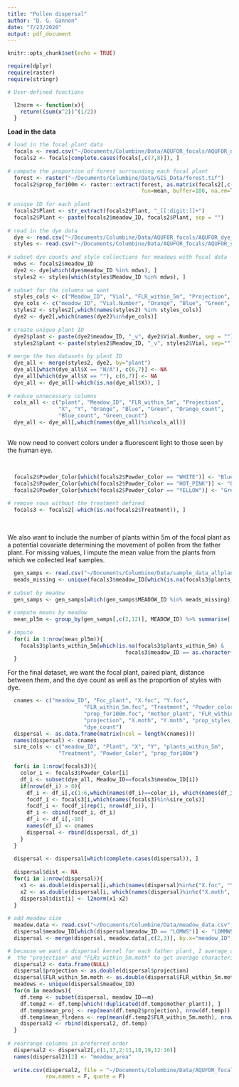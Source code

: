 ```yaml
---
title: "Pollen dispersal"
author: "D. G. Gannon"
date: "7/23/2020"
output: pdf_document
---
```


```r
knitr::opts_chunk$set(echo = TRUE)

require(dplyr)
require(raster)
require(stringr)

# User-defined functions

  l2norm <- function(x){
    return((sum(x^2))^(1/2))
  }

```


**Load in the data**

```r

# load in the focal plant data
  focals <- read.csv("~/Documents/Columbine/Data/AQUFOR_focals/AQUFOR_dye_focals.csv", header = T)
  focals2 <- focals[complete.cases(focals[,c(7,8)]), ]
  
# compute the proportion of forest surrounding each focal plant
  forest <- raster("~/Documents/Columbine/Data/GIS_Data/forest.tif")
  focals2$prop_for100m <- raster::extract(forest, as.matrix(focals2[,c(7,8)]), 
                                          fun=mean, buffer=100, na.rm=T)
  
# unique ID for each plant
  focals2$Plant <- str_extract(focals2$Plant, "_[[:digit:]]+")
  focals2$Plant <- paste(focals2$meadow_ID, focals2$Plant, sep = "")
  
# read in the dye data
  dye <- read.csv("~/Documents/Columbine/Data/AQUFOR_focals/AQUFOR_dye_counts.csv", header = T)
  styles <- read.csv("~/Documents/Columbine/Data/AQUFOR_focals/AQUFOR_style_collections.csv", header = T)
  
# subset dye counts and style collections for meadows with focal data
  mdws <- focals2$meadow_ID
  dye2 <- dye[which(dye$meadow_ID %in% mdws), ]
  styles2 <- styles[which(styles$Meadow_ID %in% mdws), ]
  
# subset for the columns we want
  styles_cols <- c("Meadow_ID", "Vial", "FLR_within_5m", "Projection", "X", "Y")
  dye_cols <- c("meadow_ID", "Vial.Number", "Orange", "Blue", "Green", "Orange_count", "Blue_count", "Green_count")
  styles2 <- styles2[,which(names(styles2) %in% styles_cols)]
  dye2 <- dye2[,which(names(dye2)%in%dye_cols)]
  
# create unique plant ID
  dye2$plant <- paste(dye2$meadow_ID, "_v", dye2$Vial.Number, sep = "")
  styles2$plant <- paste(styles2$Meadow_ID, "_v", styles2$Vial, sep="")
  
# merge the two datasets by plant ID
  dye_all <- merge(styles2, dye2, by="plant")
  dye_all[which(dye_all$X == "N/A"), c(6,7)] <- NA
  dye_all[which(dye_all$X == ""), c(6,7)] <- NA
  dye_all <- dye_all[-which(is.na(dye_all$X)), ]
  
# reduce unnecessary columns
  cols_all <- c("plant", "Meadow_ID", "FLR_within_5m", "Projection",
                "X", "Y", "Orange", "Blue", "Green", "Orange_count",
                "Blue_count", "Green_count")
  dye_all <- dye_all[,which(names(dye_all)%in%cols_all)]
  
```

We now need to convert colors under a fluorescent light to those seen by the human eye.

\begin{tabular}{ll}
Natural light & Fluorescent light\\
\hline
white & blue\\
pink & orange\\
yellow & green
\end{tabular}

$~$

```r

  focals2$Powder_Color[which(focals2$Powder_Color == "WHITE")] <- "Blue"
  focals2$Powder_Color[which(focals2$Powder_Color == "HOT_PINK")] <- "Orange"
  focals2$Powder_Color[which(focals2$Powder_Color == "YELLOW")] <- "Green"
  
# remove rows without the treatment defined
  focals3 <- focals2[-which(is.na(focals2$Treatment)), ]

```


$~$


We also want to include the number of plants within 5m of the focal plant as a potential covariate determining the movement of pollen from the father plant. For missing values, I impute the mean value from the plants from which we collected leaf samples.

```r

  gen_samps <- read.csv("~/Documents/Columbine/Data/sample_data_allplants.csv", header = T)
  meads_missing <- unique(focals3$meadow_ID[which(is.na(focals3$plants_within_5m))])
  
# subset by meadow
  gen_samps <- gen_samps[which(gen_samps$MEADOW_ID %in% meads_missing), ]
  
# compute means by meadow
  mean_pl5m <- group_by(gen_samps[,c(2,12)], MEADOW_ID) %>% summarise(., mean=mean(PL_IN_5M))
  
# impute
  for(i in 1:nrow(mean_pl5m)){
    focals3$plants_within_5m[which(is.na(focals3$plants_within_5m) & 
                                     focals3$meadow_ID == as.character(mean_pl5m[i,1]))] <- as.numeric(mean_pl5m[i,2])
  }

```



For the final dataset, we want the focal plant, paired plant, distance between them, and the dye count as well as the proportion of styles with dye.

```r

  cnames <- c("meadow_ID", "Foc_plant", "X.foc", "Y.foc",
                        "FLR_within_5m.foc", "Treatment", "Powder_color",
                        "prop_for100m.foc", "mother_plant", "FLR_within_5m.moth",
                        "projection", "X.moth", "Y.moth", "prop_styles_dye",
                        "dye_count")
  dispersal <- as.data.frame(matrix(ncol = length(cnames)))
  names(dispersal) <- cnames
  sire_cols <- c("meadow_ID", "Plant", "X", "Y", "plants_within_5m",
                "Treatment", "Powder_Color", "prop_for100m")

  for(i in 1:nrow(focals3)){
    color_i <- focals3$Powder_Color[i]
    df_i <- subset(dye_all, Meadow_ID==focals3$meadow_ID[i])
    if(nrow(df_i) > 0){
      df_i <- df_i[,c(1:6,which(names(df_i)==color_i), which(names(df_i)==color_i)+3)]
      focdf_i <- focals3[i,which(names(focals3)%in%sire_cols)]
      focdf_i <- focdf_i[rep(1, nrow(df_i)), ]
      df_i <- cbind(focdf_i, df_i)
      df_i <- df_i[,-10]
      names(df_i) <- cnames
      dispersal <- rbind(dispersal, df_i)
    }
  }
  
  dispersal <- dispersal[which(complete.cases(dispersal)), ]
  
  dispersal$dist <- NA
  for(i in 1:nrow(dispersal)){
    x1 <- as.double(dispersal[i,which(names(dispersal)%in%c("X.foc", "Y.foc"))])
    x2 <- as.double(dispersal[i, which(names(dispersal)%in%c("X.moth", "Y.moth"))])
    dispersal$dist[i] <- l2norm(x1-x2)
  }
  
# add meadow size
  meadow.data <- read.csv("~/Documents/Columbine/Data/meadow_data.csv", header = T, as.is = T)
  dispersal$meadow_ID[which(dispersal$meadow_ID == "LOMWS")] <- "LOMMWS"
  dispersal <- merge(dispersal, meadow.data[,c(2,3)], by.x="meadow_ID", by.y="MEADOW_ID")

# because we want a dispersal kernel for each father plant, I average over
#  the "projection" and "FLRs_within_5m.moth" to get average characteristics of available mothers
  dispersal2 <- data.frame(NULL)
  dispersal$projection <- as.double(dispersal$projection)
  dispersal$FLR_within_5m.moth <- as.double(dispersal$FLR_within_5m.moth)
  meadows <- unique(dispersal$meadow_ID)
  for(m in meadows){
    df.temp <- subset(dispersal, meadow_ID==m)
    df.temp2 <- df.temp[which(!duplicated(df.temp$mother_plant)), ]
    df.temp$mean_proj <- rep(mean(df.temp2$projection), nrow(df.temp))
    df.temp$mean_flrdens <- rep(mean(df.temp2$FLR_within_5m.moth), nrow(df.temp))
    dispersal2 <- rbind(dispersal2, df.temp)
  }
  
# rearrange columns in preferred order
  dispersal2 <- dispersal2[,c(1,17,2:11,18,19,12:16)]
  names(dispersal2)[2] <- "meadow_area"
  
  write.csv(dispersal2, file = "~/Documents/Columbine/Data/AQUFOR_focals/AQUFOR_dye_dispersal.csv", 
            row.names = F, quote = F)
```














